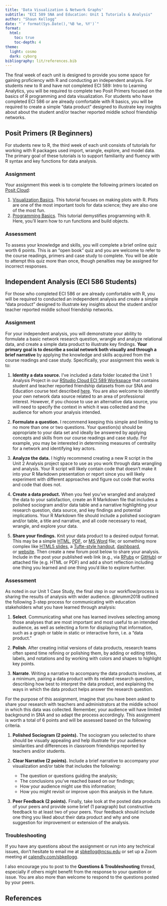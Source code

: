 ```yaml
---
title: 'Data Visualization & Network Graphs'
subtitle: "ECI 589 SNA and Education: Unit 1 Tutorials & Analysis"
author: "Shaun Kellogg"
date: "`r format(Sys.Date(),'%B %e, %Y')`"
format:
  html:
    toc: true
    toc-depth: 4
theme: 
  light: cosmo
  dark: cyborg
bibliography: lit/references.bib
---
```


The final week of each unit is designed to provide you some space for gaining proficiency with R and conducting an independent analysis. For students new to R and have not completed ECI 589: Intro to Learning Analytics, you will be required to complete two Posit Primers focused on the basics of R programming and data visualization. For students who have completed ECI 586 or are already comfortable with R basics, you will be required to create a simple "data product" designed to illustrate key insights about about the student and/or teacher reported middle school friendship networks.

## Posit Primers (R Beginners)

For students new to R, the third week of each unit consists of tutorials for working with R packages used import, wrangle, explore, and model data. The primary goal of these tutorials is to support familiarity and fluency with R syntax and key functions for data analysis.

### Assignment

Your assignment this week is to complete the following primers located on [Posit Cloud](https://posit.cloud/learn/primers):

1.  [Visualization Basics](https://posit.cloud/learn/primers/1.1). This tutorial focuses on making plots with R. Plots are one of the most important tools for data science; they are also one of the most fun.
2.  [Programming Basics](https://posit.cloud/learn/primers/1.2). This tutorial demystifies programming with R. Here, you'll learn how to run functions and build objects.

### Assessment

To assess your knowledge and skills, you will complete a brief online quiz worth 6 points. This is an "open book" quiz and you are welcome to refer to the course readings, primers and case study to complete. You will be able to attempt this quiz more than once, though penalties may be assigned for incorrect responses.

## Independent Analysis (ECI 586 Students)

For those who completed ECI 586 or are already comfortable with R, you will be required to conducted an independent analysis and create a simple "data product" designed to illustrate key insights about the student and/or teacher reported middle school friendship networks.

### Assignment

For your independent analysis, you will demonstrate your ability to formulate a basic network research question, wrangle and analyze relational data, and create a simple data product to illustrate key findings. **Your primary goal is to describe a social network both visually and through a brief narrative** by applying the knowledge and skills acquired from the course readings and case study. Specifically, your assignment this week is to:

1.  **Identity a data source.** I've included a data folder located the Unit 1 Analysis Project in our [RStudio Cloud ECI 589 Workspace](https://posit.cloud/spaces/322769/join?access_code=ZuCVwxEaX0MeAI5aj_P1_9gnl2D9I7SjMRYk6bog) that contains student and teacher reported friendship datasets from our SNA and Education course text described [here](https://studysites.sagepub.com/carolan/study/resources.htm). You are also welcome to identify your own network data source related to an area of professional interest. However, if you choose to use an alternative data source, you will need to specify the context in which it was collected and the audience for whom your analysis intended.

2.  **Formulate a question.** I recommend keeping this simple and limiting to no more than one or two questions. Your question(s) should be appropriate to your data set and ideally be answered by applying concepts and skills from our course readings and case study. For example, you may be interested in determining measures of centrality for a network and identifying key actors.

3.  **Analyze the data.** I highly recommend creating a new R script in the Unit 2 Analysis project space to use as you work through data wrangling and analysis. Your R script will likely contain code that doesn't make it into your R Markdown presentation or report since you will likely experiment with different approaches and figure out code that works and code that does not.

4.  **Create a data product.** When you feel you've wrangled and analyzed the data to your satisfaction, create an R Markdown file that includes a polished sociogram and/or data table and a narrative highlighting your research question, data source, and key findings and potential implications. Your R Markdown file should include a polished sociogram and/or table, a title and narrative, and all code necessary to read, wrangle, and explore your data.

5.  **Share your findings.** Knit your data product to a desired output format. This may be a simple [HTML](https://bookdown.org/yihui/rmarkdown/html-document.html), [PDF](https://bookdown.org/yihui/rmarkdown/pdf-document.html), or [MS Word](https://bookdown.org/yihui/rmarkdown/word-document.html) file; or something more complex like [HTML5 slides](https://bookdown.org/yihui/rmarkdown/ioslides-presentation.html), a [Tufte-style handout](https://bookdown.org/yihui/rmarkdown/tufte-handouts.html), [dashboard](https://rmarkdown.rstudio.com/flexdashboard/), or [website](https://bookdown.org/yihui/rmarkdown/rmarkdown-site.html). Then create a new forum post below to share your analysis. Include in the post your published web link (e.g., via [RPubs](https://rpubs.com/about/getting-started) or [GitHub](https://towardsdatascience.com/how-to-create-a-free-github-pages-website-53743d7524e1)) or attached file (e.g. HTML or PDF) and add a short reflection including one thing you learned and one thing you'd like to explore further.

### Assessment

As noted in our Unit 1 Case Study, the final step in our workflow/process is sharing the results of analysis with wider audience. @krumm2018 outlined the following 3-step process for communicating with education stakeholders what you have learned through analysis:

1.  **Select**. Communicating what one has learned involves selecting among those analyses that are most important and most useful to an intended audience, as well as selecting a form for displaying that information, such as a graph or table in static or interactive form, i.e. a "data product."

2.  **Polish**. After creating initial versions of data products, research teams often spend time refining or polishing them, by adding or editing titles, labels, and notations and by working with colors and shapes to highlight key points.

3.  **Narrate**. Writing a narrative to accompany the data products involves, at a minimum, pairing a data product with its related research question, describing how best to interpret the data product, and explaining the ways in which the data product helps answer the research question.

For the purpose of this assignment, imagine that you have been asked to share your research with teachers and administrators at the middle school in which this data was collected. Remember, your audience will have limited background in SNA and so adapt the process accordingly. This assignment is worth a total of 6 points and will be assessed based on the following criteria.

1.  **Polished Sociogram (2 points).** The sociogram you selected to share should be visually appealing and help illustrate for your audience similarities and differences in classroom friendships reported by teachers and/or students.

2.  **Clear Narrative (2 points).** Include a brief narrative to accompany your visualization and/or table that includes the following:

    -   The question or questions guiding the analysis;
    -   The conclusions you've reached based on our findings;
    -   How your audience might use this information;
    -   How you might revisit or improve upon this analysis in the future.

3.  **Peer Feedback (2 points).** Finally, take look at the posted data products of your peers and provide some brief (1 paragraph) but constructive feedback to at least two of your peers. Your feedback should include one thing you liked about their data product and why and one suggestion for improvement or extension of the analysis.

### Troubleshooting

If you have any questions about the assignment or run into any technical issues, don't hesitate to email me at [sbkellog\@ncsu.edu](http://sbkellog@ncsu.edu/) or set up a Zoom meeting at [calendly.com/sbkellogg](http://calendly.com/sbkellogg).

I also encourage you to post to the **Questions & Troubleshooting** thread, especially if others might benefit from the response to your question or issue. You are also more than welcome to respond to the questions posted by your peers.

## References
